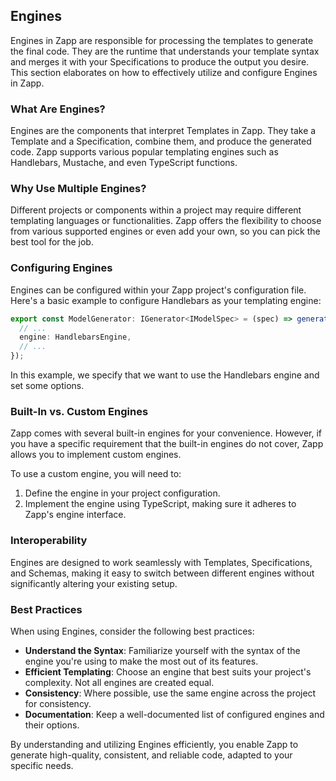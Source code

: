 ## Engines

Engines in Zapp are responsible for processing the templates to generate the final code. They are the runtime that understands your template syntax and merges it with your Specifications to produce the output you desire. This section elaborates on how to effectively utilize and configure Engines in Zapp.

### What Are Engines?

Engines are the components that interpret Templates in Zapp. They take a Template and a Specification, combine them, and produce the generated code. Zapp supports various popular templating engines such as Handlebars, Mustache, and even TypeScript functions.

### Why Use Multiple Engines?

Different projects or components within a project may require different templating languages or functionalities. Zapp offers the flexibility to choose from various supported engines or even add your own, so you can pick the best tool for the job.

### Configuring Engines

Engines can be configured within your Zapp project's configuration file. Here's a basic example to configure Handlebars as your templating engine:

```typescript
export const ModelGenerator: IGenerator<IModelSpec> = (spec) => generate({
  // ...
  engine: HandlebarsEngine,
  // ...
});
```

In this example, we specify that we want to use the Handlebars engine and set some options.

### Built-In vs. Custom Engines

Zapp comes with several built-in engines for your convenience. However, if you have a specific requirement that the built-in engines do not cover, Zapp allows you to implement custom engines.

To use a custom engine, you will need to:

1. Define the engine in your project configuration.
2. Implement the engine using TypeScript, making sure it adheres to Zapp's engine interface.

### Interoperability

Engines are designed to work seamlessly with Templates, Specifications, and Schemas, making it easy to switch between different engines without significantly altering your existing setup.

### Best Practices

When using Engines, consider the following best practices:

- **Understand the Syntax**: Familiarize yourself with the syntax of the engine you're using to make the most out of its features.
- **Efficient Templating**: Choose an engine that best suits your project's complexity. Not all engines are created equal.
- **Consistency**: Where possible, use the same engine across the project for consistency.
- **Documentation**: Keep a well-documented list of configured engines and their options.

By understanding and utilizing Engines efficiently, you enable Zapp to generate high-quality, consistent, and reliable code, adapted to your specific needs.
